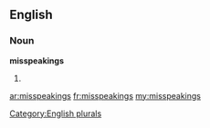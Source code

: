 ==English==

===Noun===
'''misspeakings'''

# {{plural of|[[misspeaking]]}}

[[Category:English plurals]]

[[ar:misspeakings]]
[[fr:misspeakings]]
[[my:misspeakings]]